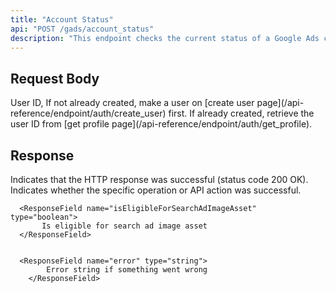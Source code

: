 ```yaml
---
title: "Account Status"
api: "POST /gads/account_status"
description: "This endpoint checks the current status of a Google Ads customer account. It returns specific eligibility information, such as whether the account is allowed to use image assets in search ads. Use this to verify account capabilities before proceeding with campaign setup."
---
```


## Request Body

<ParamField body="userId" type="string" required>
	User ID, If not already created, make a user on [create user
	page](/api-reference/endpoint/auth/create_user) first. If already created,
	retrieve the user ID from [get profile
	page](/api-reference/endpoint/auth/get_profile).
</ParamField>


## Response

<ResponseField name="success" type="boolean">
	Indicates that the HTTP response was successful (status code 200 OK).
</ResponseField>


<ResponseField name="results" type="object">
  <Expandable title="Results Object">
        <ResponseField name="success" type="boolean">
			Indicates whether the specific operation or API action was successful.
        </ResponseField>

      <ResponseField name="isEligibleForSearchAdImageAsset" type="boolean">
           Is eligible for search ad image asset
      </ResponseField>


      <ResponseField name="error" type="string">
    		Error string if something went wrong
    	</ResponseField>
  </Expandable>
</ResponseField>